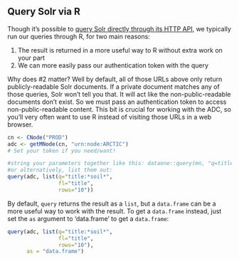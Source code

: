 ## Query Solr via R

Though it's possible to [query Solr directly through its HTTP API](https://nceas.github.io/datateam-training/reference/query-solr-via-a-browser.html), we typically run our queries through R, for two main reasons: 

1. The result is returned in a more useful way to R without extra work on your part
2. We can more easily pass our authentication token with the query

Why does #2 matter? Well by default, all of those URLs above only return publicly-readable Solr documents.
If a private document matches any of those queries, Solr won't tell you that. It will act like the non-public-readable documents don't exist. So we must pass an authentication token to access non-public-readable content. This bit is crucial for working with the ADC, so you'll very often want to use R instead of visiting those URLs in a web browser.

```r
cn <- CNode("PROD")
adc <- getMNode(cn, "urn:node:ARCTIC")
# Set your token if you need/want!

#string your parameters together like this: dataone::query(mn, "q=title:*soil*&fl=title&rows=10")
#or alternatively, list them out:
query(adc, list(q="title:*soil*",
                fl="title",
                rows="10"))
```

By default, `query` returns the result as a `list`, but a `data.frame` can be a more useful way to work with the result. To get a `data.frame` instead, just set the `as` argument to 'data.frame' to get a `data.frame`:

```r
query(adc, list(q="title:*soil*",
                fl="title",
                rows="10"),
      as = "data.frame")
```
